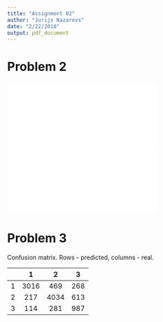 ```yaml
---
title: "Assignment 02"
author: "Jurijs Nazarovs"
date: "2/22/2018"
output: pdf_document
---
```


# Problem 2
![](/Users/owner/Box Sync/UW/passedClasses/_cs760/hw02/learning_curve.pdf){width=350px}\ 
![](/Users/owner/Box Sync/UW/passedClasses/_cs760/hw02/roc.pdf){width=350px}\ 

# Problem 3
Confusion matrix. Rows - predicted, columns - real.

|     | 1    |  2   |  3    |      
| :---: | :----: | :----: | :-----: |
|1    | 3016 | 469  | 268 |
|2    | 217  | 4034  | 613 |
|3    | 114  |  281  | 987 |
